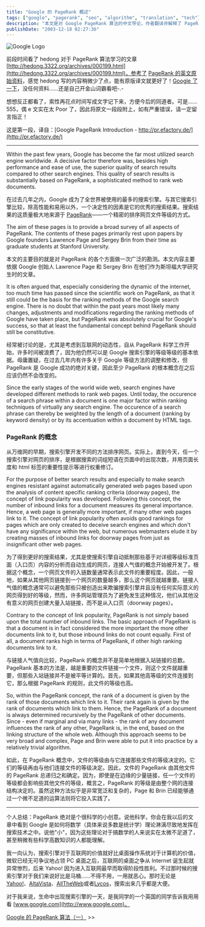 ```yaml
---
title: "Google 的 PageRank 概述"
tags: ["google", "pagerank", "seo", "algorithm", "translation", "tech"]
description: "本文是对 Google PageRank 算法的中文导论，作者翻译并解释了 PageRank 的基本概念、工作原理及其与传统链接流行度评估方法的区别。文章详细阐述了 PageRank 如何基于整个网络的链接结构来递归计算网页重要性，强调高质量入站链接对网页排名的重要性，以及这一创新如何帮助 Google 在搜索引擎领域取得突破性成功。"
publishDate: "2003-12-18 02:27:36"
---
```


![Google Logo](http://blog.xdanger.com/archives/pics/20031218a.gif)

前段时间看了 hedong 对于 PageRank 算法学习的文章 [http://hedong.3322.org/archives/000199.html](http://hedong.3322.org/archives/000199.html)，参考了 [PageRank 的英文原始资料](http://pr.efactory.de/)，感觉 hedong 写的内容稍微少了点，能有原版译文就更好了！[Google 了一下](http://www.google.com/search?q=pagerank&lr=lang_zh-CN%7Clang_zh-TW)，没任何资料……还是自己开金山词霸看吧-.-

想想反正都看了，索性再花点时间写成文字记下来，方便今后的同道者。可是……555，偶 e 文实在太 Poor 了，因此将原文一段段附上，如有严重错误，请一定留言指正！

这是第一段，译自：[Google PageRank Introduction - http://pr.efactory.de/](http://pr.efactory.de/)

---

Within the past few years, Google has become the far most utilized search engine worldwide. A decisive factor therefore was, besides high performance and ease of use, the superior quality of search results compared to other search engines. This quality of search results is substantially based on PageRank, a sophisticated method to rank web documents.

在过去几年之内，Google 成为了全世界被使用的最多的搜索引擎。与其它搜索引擎比较，除高性能和易用以外，一个决定性的因素是它的优秀的搜索结果。搜索结果的这质量极大地来源于 [PageRank](http://www.google.com/technology/)——一个精密的排序网页文件等级的方式。

The aim of these pages is to provide a broad survey of all aspects of PageRank. The contents of these pages primarily rest upon papers by Google founders Lawrence Page and Sergey Brin from their time as graduate students at Stanford University.

本文的主要目的就是对 PageRank 的各个方面做一次广泛的勘测。本文内容主要依据 Google 创始人 Lawrence Page 和 Sergey Brin 在他们作为斯坦福大学研究生时的文章。

It is often argued that, especially considering the dynamic of the internet, too much time has passed since the scientific work on PageRank, as that it still could be the basis for the ranking methods of the Google search engine. There is no doubt that within the past years most likely many changes, adjustments and modifications regarding the ranking methods of Google have taken place, but PageRank was absolutely crucial for Google's success, so that at least the fundamental concept behind PageRank should still be constitutive.

经常被讨论的是，尤其是考虑到互联网的动态性，自从 PageRank 科学工作开始，许多时间被浪费了，因为他仍然可以是 Google 搜索引擎的等级等级的基本依据。毋庸置疑，在过去几年内有许多关于 Google 等级方法的调整和修改，但 PageRank 是 Google 成功的绝对关键，因此至少 PageRank 的根本概念在之后应该仍然不会改变的。

Since the early stages of the world wide web, search engines have developed different methods to rank web pages. Until today, the occurence of a search phrase within a document is one major factor within ranking techniques of virtually any search engine. The occurence of a search phrase can thereby be weighted by the length of a document (ranking by keyword density) or by its accentuation within a document by HTML tags.

### PageRank 的概念

从万维网的早期，搜索引擎开发不同的方法排序网页。实际上，直到今天，任一个搜索引擎对网页的排序，是根据搜索的词组短语在页面中的出现次数，并用页面长度和 html 标签的重要性提示等进行权重修订。

For the purpose of better search results and especially to make search engines resistant against automatically generated web pages based upon the analysis of content specific ranking criteria (doorway pages), the concept of link popularity was developed. Following this concept, the number of inbound links for a document measures its general importance. Hence, a web page is generally more important, if many other web pages link to it. The concept of link popularity often avoids good rankings for pages which are only created to deceive search engines and which don't have any significance within the web, but numerous webmasters elude it by creating masses of inbound links for doorway pages from just as insignificant other web pages.

为了得到更好的搜索结果，尤其是使搜索引擎自动抵制那些基于对详细等级标准页面（入口页）内容的分析而自动生成的网页，连接人气值的概念开始被开发了。根据这个概念，一个网页文件的入链数量通常表示此文件的重要程度。因此，一般地，如果从其他网页链接到一个网页的数量越多，那么这个网页就越重要。链接人气值的概念通常可以避免那些只被创造出来欺骗搜索引擎并且没有任何实际意义的网页得到好的等级，然而，许多网站管理员为了避免发生这种情况，他们从其他没有意义的网页创建大量入站链接，而不是从入口页（doorway pages）。

Contrary to the concept of link popularity, PageRank is not simply based upon the total number of inbound links. The basic approach of PageRank is that a document is in fact considered the more important the more other documents link to it, but those inbound links do not count equally. First of all, a document ranks high in terms of PageRank, if other high ranking documents link to it.

与链接人气值向比较，PageRank 的概念并不是简单地根据入站链接的总数。PageRank 基本的方法是，越是重要的文件链接一个文件，则这个文件就越重要，但那些入站链接并不是被平等计算的。首先，如果其他高等级的文件连接到它，那么根据 PageRank 的规则，此文件的等级也高。

So, within the PageRank concept, the rank of a document is given by the rank of those documents which link to it. Their rank again is given by the rank of documents which link to them. Hence, the PageRank of a document is always determined recursively by the PageRank of other documents. Since - even if marginal and via many links - the rank of any document influences the rank of any other, PageRank is, in the end, based on the linking structure of the whole web. Although this approach seems to be very broad and complex, Page and Brin were able to put it into practice by a relatively trivial algorithm.

如此，在 PageRank 概念中，文件的等级由与它连接那些文件的等级决定的。它们的等级再由与他们连接文件的等级决定。因此，文件的 PageRank 由其他文件的 PageRank 总递归之和确定。因为，即使是在边缘的少量链接，任一个文件的等级都会影响些其他文件的等级，概言之，PageRank 的等级是由整个网的连接结构决定的。虽然这种方法似乎是非常宽泛和复杂的，Page 和 Brin 已经能够通过一个微不足道的运算法则将它投入实践了。

---

个人总结：PageRank 绝对是个很科学的小创意。说他科学，你会在我以后的文章中看到 Google 是如何将数学（具体来说多数是统计学）理论淋漓尽致地发挥在搜索技术之中。说他"小"，因为这些理论对于搞数学的人来说实在太微不足道了，甚至稍微有些科学高数知识的人都能理解。

我一向认为，搜索引擎对于互联网的价值就好比桌面操作系统对于计算机的价值，微软已经无可争议地占领 PC 桌面之后，互联网的桌面之争从 Internet 诞生起就异常惨烈，后来 Yahoo! 因为进入互联网最早而取得阶段性胜利。不过那时候的搜索引擎对于我们来说好比是马桶……不得不用，一用就恶心。那时无论是 [Yahoo!](http://www.yahoo.com)、[AltaVista](http://www.altavista.com/)、[AllTheWeb](http://www.alltheweb)或者[Lycos](http://www.lycos.com/)，搜索出来几乎都是大便。

对于我来说，生命中出现搜索引擎的一天，是我同学的一个英国的同学告诉我用用看 [www.google.com](http://www.google.com)。

[Google 的 PageRank 算法（一）](http://blog.xdanger.com/archives/2003/12/19/000051.html) >>
